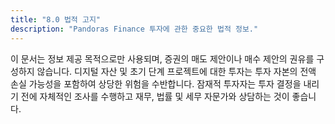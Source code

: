 ```yaml
---
title: "8.0 법적 고지"
description: "Pandoras Finance 투자에 관한 중요한 법적 정보."
---
```


이 문서는 정보 제공 목적으로만 사용되며, 증권의 매도 제안이나 매수 제안의 권유를 구성하지 않습니다. 디지털 자산 및 초기 단계 프로젝트에 대한 투자는 투자 자본의 전액 손실 가능성을 포함하여 상당한 위험을 수반합니다. 잠재적 투자자는 투자 결정을 내리기 전에 자체적인 조사를 수행하고 재무, 법률 및 세무 자문가와 상담하는 것이 좋습니다.